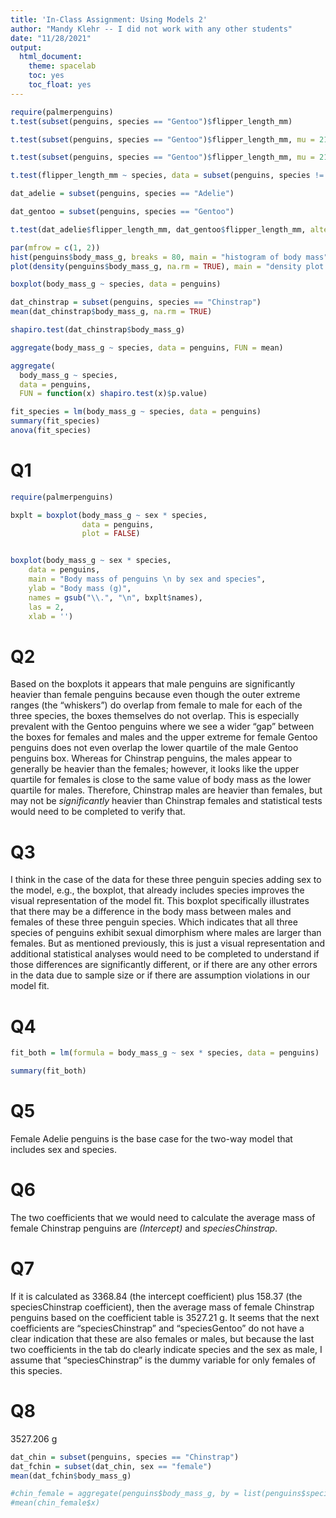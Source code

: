 ```yaml
---
title: 'In-Class Assignment: Using Models 2'
author: "Mandy Klehr -- I did not work with any other students"
date: "11/28/2021"
output:  
  html_document:
    theme: spacelab
    toc: yes
    toc_float: yes
---
```


```r
require(palmerpenguins)
t.test(subset(penguins, species == "Gentoo")$flipper_length_mm)

t.test(subset(penguins, species == "Gentoo")$flipper_length_mm, mu = 218)

t.test(subset(penguins, species == "Gentoo")$flipper_length_mm, mu = 218, alternative = "less")

t.test(flipper_length_mm ~ species, data = subset(penguins, species != "Chinstrap"))

dat_adelie = subset(penguins, species == "Adelie")

dat_gentoo = subset(penguins, species == "Gentoo")

t.test(dat_adelie$flipper_length_mm, dat_gentoo$flipper_length_mm, alternative = "less")

par(mfrow = c(1, 2))
hist(penguins$body_mass_g, breaks = 80, main = "histogram of body mass", xlab = "body mass (g)")
plot(density(penguins$body_mass_g, na.rm = TRUE), main = "density plot of body mass")

boxplot(body_mass_g ~ species, data = penguins)

dat_chinstrap = subset(penguins, species == "Chinstrap")
mean(dat_chinstrap$body_mass_g, na.rm = TRUE)

shapiro.test(dat_chinstrap$body_mass_g)

aggregate(body_mass_g ~ species, data = penguins, FUN = mean)

aggregate(
  body_mass_g ~ species,
  data = penguins,
  FUN = function(x) shapiro.test(x)$p.value)

fit_species = lm(body_mass_g ~ species, data = penguins)
summary(fit_species)
anova(fit_species)
```



# Q1

```r

require(palmerpenguins)

bxplt = boxplot(body_mass_g ~ sex * species,
                data = penguins,
                plot = FALSE)


boxplot(body_mass_g ~ sex * species, 
    data = penguins, 
    main = "Body mass of penguins \n by sex and species",
    ylab = "Body mass (g)",
    names = gsub("\\.", "\n", bxplt$names),
    las = 2,
    xlab = '')

```

# Q2

Based on the boxplots it appears that male penguins are significantly heavier than female penguins because even though the outer extreme ranges (the "whiskers") do overlap from female to male for each of the three species, the boxes themselves do not overlap. This is especially prevalent with the Gentoo penguins where we see a wider "gap" between the boxes for females and males and the upper extreme for female Gentoo penguins does not even overlap the lower quartile of the male Gentoo penguins box. Whereas for Chinstrap penguins, the males appear to generally be heavier than the females; however, it looks like the upper quartile for females is close to the same value of body mass as the lower quartile for males. Therefore, Chinstrap males are heavier than females, but may not be *significantly* heavier than Chinstrap females and statistical tests would need to be completed to verify that.  


# Q3

I think in the case of the data for these three penguin species adding sex to the model, e.g., the boxplot, that already includes species improves the visual representation of the model fit. This boxplot specifically illustrates that there may be a difference in the body mass between males and females of these three penguin species. Which indicates that all three species of penguins exhibit sexual dimorphism where males are larger than females. But as mentioned previously, this is just a visual representation and additional statistical analyses would need to be completed to understand if those differences are significantly different, or if there are any other errors in the data due to sample size or if there are assumption violations in our model fit. 


# Q4

```r
fit_both = lm(formula = body_mass_g ~ sex * species, data = penguins)

summary(fit_both)
```


# Q5

Female Adelie penguins is the base case for the two-way model that includes sex and species. 


# Q6

The two coefficients that we would need to calculate the average mass of female Chinstrap penguins are *(Intercept)* and *speciesChinstrap*. 


# Q7

If it is calculated as 3368.84 (the intercept coefficient) plus 158.37 (the speciesChinstrap coefficient), then the average mass of female Chinstrap penguins based on the coefficient table is 3527.21 g. It seems that  the next coefficients are "speciesChinstrap" and "speciesGentoo" do not have a clear indication that these are also females or males, but because the last two coefficients in the tab do clearly indicate species and the sex as male, I assume that "speciesChinstrap" is the dummy variable for only females of this species.  


# Q8

3527.206 g

```r

dat_chin = subset(penguins, species == "Chinstrap")
dat_fchin = subset(dat_chin, sex == "female")
mean(dat_fchin$body_mass_g)

#chin_female = aggregate(penguins$body_mass_g, by = list(penguins$species == "Chinstrap", penguins$sex == "female"), FUN = mean)
#mean(chin_female$x)
```
